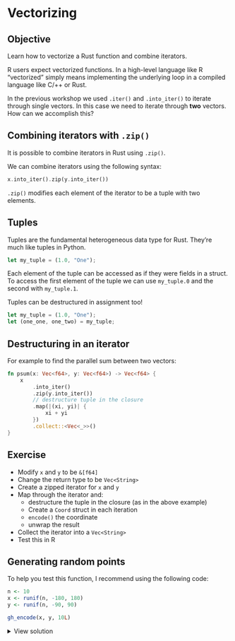 # Vectorizing

::: callout-tip

## Objective

Learn how to vectorize a Rust function and combine iterators.
:::

R users expect vectorized functions. In a high-level language like R "vectorized" simply means implementing the underlying loop in a compiled language like C/++ or Rust.

In the previous workshop we used `.iter()` and `.into_iter()` to iterate through single vectors. In this case we need to iterate through **two** vectors. How can we accomplish this?

## Combining iterators with `.zip()`

It is possible to combine iterators in Rust using `.zip()`.

We can combine iterators using the following syntax:

```rust
x.into_iter().zip(y.into_iter())
```

`.zip()` modifies each element of the iterator to be a tuple with two elements.

## Tuples

Tuples are the fundamental heterogeneous data type for Rust. They're much like tuples in Python.

```rust
let my_tuple = (1.0, "One");
```

Each element of the tuple can be accessed as if they were fields in a struct. To access the first element of the tuple we can use `my_tuple.0` and the second with `my_tuple.1`.

Tuples can be destructured in assignment too!

```rust
let my_tuple = (1.0, "One");
let (one_one, one_two) = my_tuple;
```

## Destructuring in an iterator

For example to find the parallel sum between two vectors:

```rust
fn psum(x: Vec<f64>, y: Vec<f64>) -> Vec<f64> {
    x
        .into_iter()
        .zip(y.into_iter())
        // destructure tuple in the closure
        .map(|(xi, yi)| {
            xi + yi
        })
        .collect::<Vec<_>>()
}
```

## Exercise

- Modify `x` and `y` to be `&[f64]`
- Change the return type to be `Vec<String>`
- Create a zipped iterator for `x` and `y`
- Map through the iterator and:
  - destructure the tuple in the closure (as in the above example)
  - Create a `Coord` struct in each iteration
  - `encode()` the coordinate
  - unwrap the result
- Collect the iterator into a `Vec<String>`
- Test this in R

::: callout-note
## Generating random points

To help you test this function, I recommend using the following code:

```r
n <- 10
x <- runif(n, -180, 180)
y <- runif(n, -90, 90)

gh_encode(x, y, 10L)
```

:::

<details>
    <summary>View solution</summary>


```rust
#[extendr]
fn gh_encode(x: &[f64], y: &[f64], length: usize) -> Vec<String> {

    if length == 0 || length > 12 {
        throw_r_error("`length` must be between 1 and 12");
    }

    x
        .into_iter()
        .zip(y.into_iter())
        .map(|(xi, yi)| {
            let coord = Coord { x: xi, y: yi };
            encode(coord, length)
                .expect("Failed to encode the geohash")
        })
        .collect::<Vec<_>()
}
```

Run `rextendr::document()` and `devtools::load_all()` to register the changes to your function.

```r
n <- 10
x <- runif(n, -180, 180)
y <- runif(n, -90, 90)

gh_encode(x, y, 10L)
```

</details>
